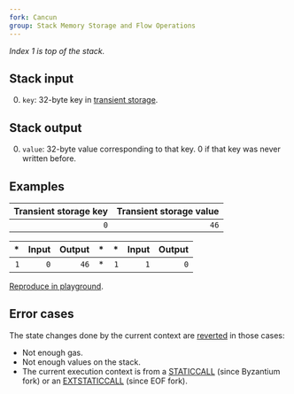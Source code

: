 ```yaml
---
fork: Cancun
group: Stack Memory Storage and Flow Operations
---
```


*Index 1 is top of the stack.*

## Stack input

0. `key`: 32-byte key in [transient storage](/about).

## Stack output

0. `value`: 32-byte value corresponding to that key. 0 if that key was never written before.

## Examples

|Transient storage key | Transient storage value |
|-----------:|--------------:|
| `0` | `46` |

| * | Input | Output | * | * | Input | Output |
|--:|------:|-------:|--:|--:|------:|-------:|
| `1` | `0` | `46` | * | `1` | `1` | `0` |

[Reproduce in playground](/playground?fork=cancun&unit=Wei&codeType=Mnemonic&code='zSetup~46~0yTSTOREyyzRun%20v~0w1s~1w2s'~yPUSH1r%2F%2F%20y%5Cnwrv%20vexamplesyTLOADyr%20z%01rsvwyz~_).

## Error cases

The state changes done by the current context are [reverted](#FD) in those cases:
- Not enough gas.
- Not enough values on the stack.
- The current execution context is from a [STATICCALL](/#FA) (since Byzantium fork) or an [EXTSTATICCALL](/#FB) (since EOF fork).
